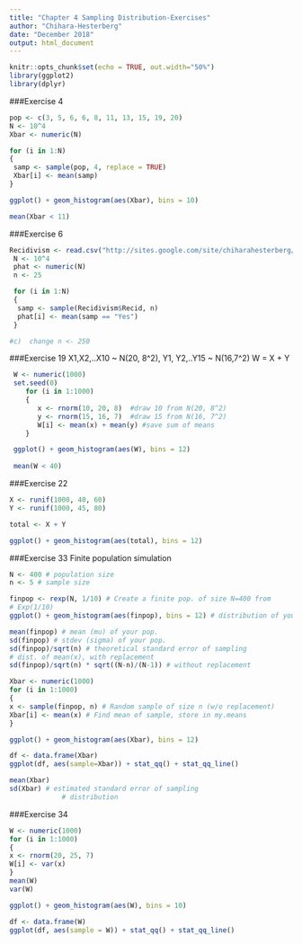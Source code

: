 ---
title: "Chapter 4 Sampling Distribution-Exercises"
author: "Chihara-Hesterberg"
date: "December 2018"
output: html_document
---

```{r setup, include=FALSE}
knitr::opts_chunk$set(echo = TRUE, out.width="50%")
library(ggplot2)
library(dplyr)
```

###Exercise 4
```{r}
pop <- c(3, 5, 6, 6, 8, 11, 13, 15, 19, 20)
N <- 10^4
Xbar <- numeric(N)

for (i in 1:N)
{
 samp <- sample(pop, 4, replace = TRUE)
 Xbar[i] <- mean(samp)
}

ggplot() + geom_histogram(aes(Xbar), bins = 10)

mean(Xbar < 11)
```

###Exercise 6
```{r}
Recidivism <- read.csv("http://sites.google.com/site/chiharahesterberg/data2/Recidivism.csv")
 N <- 10^4
 phat <- numeric(N)
 n <- 25

 for (i in 1:N)
 {
  samp <- sample(Recidivism$Recid, n)
  phat[i] <- mean(samp == "Yes")
 }

#c)  change n <- 250
```

###Exercise 19
 X1,X2,..X10 ~ N(20, 8^2), Y1, Y2,..Y15 ~ N(16,7^2)
 W = X + Y
```{r}

 W <- numeric(1000)
 set.seed(0)
    for (i in 1:1000)
    {
       x <- rnorm(10, 20, 8)  #draw 10 from N(20, 8^2)
       y <- rnorm(15, 16, 7)  #draw 15 from N(16, 7^2)
       W[i] <- mean(x) + mean(y) #save sum of means
    }

 ggplot() + geom_histogram(aes(W), bins = 12)
 
 mean(W < 40)
```


###Exercise 22
```{r}
X <- runif(1000, 40, 60)
Y <- runif(1000, 45, 80)

total <- X + Y

ggplot() + geom_histogram(aes(total), bins = 12)
```

###Exercise 33 
Finite population simulation

```{r}
N <- 400 # population size
n <- 5 # sample size

finpop <- rexp(N, 1/10) # Create a finite pop. of size N=400 from
# Exp(1/10)
ggplot() + geom_histogram(aes(finpop), bins = 12) # distribution of your finite pop.

mean(finpop) # mean (mu) of your pop.
sd(finpop) # stdev (sigma) of your pop.
sd(finpop)/sqrt(n) # theoretical standard error of sampling
# dist. of mean(x), with replacement
sd(finpop)/sqrt(n) * sqrt((N-n)/(N-1)) # without replacement

Xbar <- numeric(1000)
for (i in 1:1000)
{
x <- sample(finpop, n) # Random sample of size n (w/o replacement)
Xbar[i] <- mean(x) # Find mean of sample, store in my.means
}

ggplot() + geom_histogram(aes(Xbar), bins = 12)

df <- data.frame(Xbar)
ggplot(df, aes(sample=Xbar)) + stat_qq() + stat_qq_line()

mean(Xbar)
sd(Xbar) # estimated standard error of sampling
             # distribution
```

###Exercise 34
```{r}
W <- numeric(1000)
for (i in 1:1000)
{
x <- rnorm(20, 25, 7)
W[i] <- var(x)
}
mean(W)
var(W)

ggplot() + geom_histogram(aes(W), bins = 10)

df <- data.frame(W)
ggplot(df, aes(sample = W)) + stat_qq() + stat_qq_line()
```